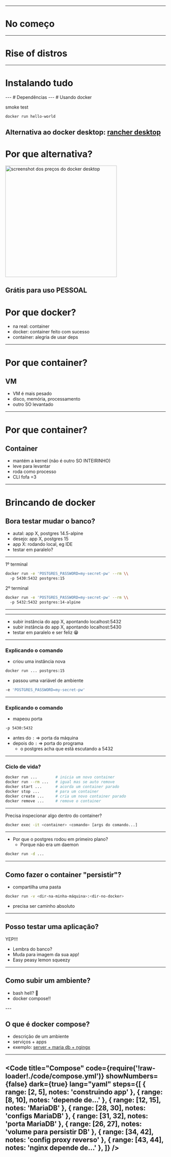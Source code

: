 




<Head>
  <link rel="preconnect" href="https://fonts.googleapis.com" />
  <link rel="preconnect" href="https://fonts.gstatic.com" crossOrigin="true" />
  <link
    href="https://fonts.googleapis.com/css2?family=Nunito:wght@400;500;700&display=swap"
    rel="stylesheet"
  />
  <link href="https://fonts.cdnfonts.com/css/cascadia-code" rel="stylesheet" />
  <title>{titleString}</title>
</Head>

<Intro />

---

# No começo

<Daemons />

---

# Rise of distros

<Rise />

---

# Instalando tudo

<Tangled />
---
# Dependências

<DepsDaemon />
---
# Usando docker

smoke test

```bash
docker run hello-world
```

Alternativa ao docker desktop: [rancher desktop](https://rancherdesktop.io)
---
# Por que alternativa?

<img height="350px" src="./img/docker-desktop-pricing.png" alt="screenshot dos preços do docker desktop"/>

Grátis para uso **PESSOAL**
---
# Por que docker?

- na real: container
- docker: container feito com sucesso
- container: alegria de usar deps

---
# Por que container?

## VM

- VM é mais pesado
- disco, memória, processamento
- outro SO levantado
---
# Por que container?

## Container

- mantém a kernel (não é outro SO INTEIRINHO)
- leve para levantar
- roda como processo
- CLI fofa =3
---

# Brincando de docker

Bora testar mudar o banco?
---

- autal: app X, postgres 14.5-alpine
- desejo: app X, postgres 15
- app X: rodando local, eg IDE
- testar em paralelo?

---

1º terminal

```bash
docker run -e 'POSTGRES_PASSWORD=my-secret-pw' --rm \\
  -p 5430:5432 postgres:15
```

2º terminal

```bash
docker run -e 'POSTGRES_PASSWORD=my-secret-pw' --rm \\
  -p 5432:5432 postgres:14-alpine
```

---

<Worked />

---

- subir instância do app X, apontando localhost:5432
- subir instância do app X, apontando localhost:5430
- testar em paralelo e ser feliz 😁

---

### Explicando o comando

- criou uma instância nova

```bash
docker run ... postgres:15
```

- passou uma variável de ambiente

```bash
-e 'POSTGRES_PASSWORD=my-secret-pw'
```

---

### Explicando o comando


- mapeou porta
```bash
-p 5430:5432
```
  - antes do `:` => porta da máquina
  - depois do `:` => porta do programa
    - o postgres acha que está escutando a 5432
---

### Ciclo de vida?

```bash
docker run ...        # inicia um novo container
docker run --rm ...   # igual mas se auto remove
docker start ...      # acorda um container parado
docker stop ...       # para um container
docker create ...     # cria um novo container parado
docker remove ...     # remove o container
```

---

Precisa inspecionar algo dentro do container?

```bash
docker exec -it <container> <comando> [args do comando...]
```


---

- Por que o postgres rodou em primeiro plano?
  - Porque não era um daemon

```bash
docker run -d ...
```
---

## Como fazer o container "persistir"?

- compartilha uma pasta

```bash
docker run -v <dir-na-minha-máquina>:<dir-no-docker>
```

- precisa ser caminho absoluto
---

## Posso testar uma aplicação?

YEP!!!

<ul>
  <Appear>
    <li> Lembra do banco? </li>
    <li> Muda para imagem da sua app! </li>
    <li> Easy peasy lemon squeezy </li>
  </Appear>
</ul>

---

## Como subir um ambiente?

<ul>
  <li> bash hell? 🤪</li>
  <Appear>
    <li> docker compose!! </li>
  </Appear>
</ul>
---

## O que é docker compose?

- descrição de um ambiente
- serviços + apps
- exemplo: [server + maria db + ngingx](https://github.com/docker/awesome-compose/blob/master/nginx-golang-mysql/compose.yaml)

---
<Code
  title="Compose"
  code={require('!raw-loader!./code/compose.yml')}
  showNumbers={false}
  dark={true}
  lang="yaml"
  steps={[
    { range: [2, 5], notes: 'construindo app' },
    { range: [8, 10], notes: 'depende de...' },
    { range: [12, 15], notes: 'MariaDB' },
    { range: [28, 30], notes: 'configs MariaDB' },
    { range: [31, 32], notes: 'porta MariaDB' },
    { range: [26, 27], notes: 'volume para persistir DB' },
    { range: [34, 42], notes: 'config proxy reverso' },
    { range: [43, 44], notes: 'nginx depende de...' },
  ]}
/>
---

<Website />
